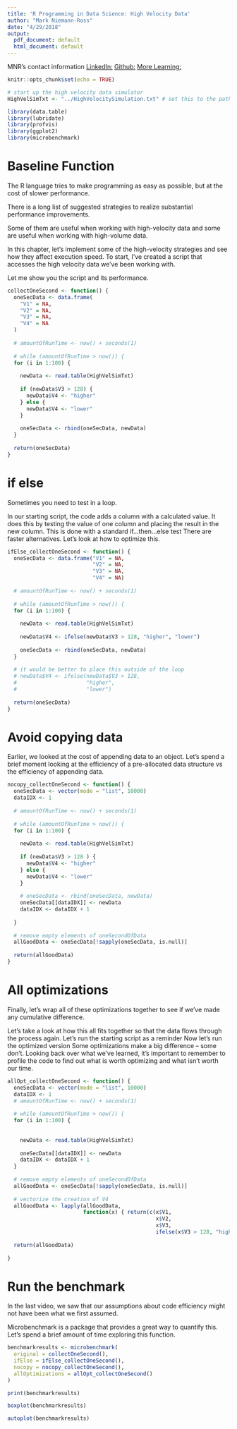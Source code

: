 ```yaml
---
title: 'R Programming in Data Science: High Velocity Data'
author: "Mark Niemann-Ross"
date: "4/29/2018"
output:
  pdf_document: default
  html_document: default
---
```


MNR's contact information
[LinkedIn:](https://www.linkedin.com/in/markniemannross/)
[Github:](https://github.com/mnr)
[More Learning:](http://niemannross.com/link/mnratlil)

```r
knitr::opts_chunk$set(echo = TRUE)
```

```r
# start up the high velocity data simulator
HighVelSimTxt <- "../HighVelocitySimulation.txt" # set this to the pathname of the simulation data

library(data.table)
library(lubridate)
library(profvis)
library(ggplot2)
library(microbenchmark)

```

# Baseline Function
The R language tries to make programming as easy as possible, but at the cost of slower performance.

There is a long list of suggested strategies to realize substantial performance improvements.

Some of them are useful when working with high-velocity data and some are useful when working with high-volume data.

In this chapter, let’s implement some of the high-velocity strategies and see how they affect execution speed.
To start, I’ve created a script that accesses the high velocity data we’ve been working with.

Let me show you the script and its performance.

```r
collectOneSecond <- function() {
  oneSecData <- data.frame(
    "V1" = NA,
    "V2" = NA,
    "V3" = NA,
    "V4" = NA
  )
  
  # amountOfRunTime <- now() + seconds(1)
  
  # while (amountOfRunTime > now()) {
  for (i in 1:100) {
    
    newData <- read.table(HighVelSimTxt)
    
    if (newData$V3 > 128) {
      newData$V4 <- "higher"
    } else {
      newData$V4 <- "lower"
    }
    
    oneSecData <- rbind(oneSecData, newData)
  }
  
  return(oneSecData)
}
```


# if else
Sometimes you need to test in a loop. 

In our starting script, the code adds a column with a calculated value. It does this by testing the value of one column and placing the result in the new column. This is done with a standard if...then...else test
There are faster alternatives. Let’s look at how to optimize this.


```r
ifElse_collectOneSecond <- function() {
  oneSecData <- data.frame("V1" = NA,
                           "V2" = NA,
                           "V3" = NA,
                           "V4" = NA)
  
  # amountOfRunTime <- now() + seconds(1)
  
  # while (amountOfRunTime > now()) {
  for (i in 1:100) {
    
    newData <- read.table(HighVelSimTxt)
    
    newData$V4 <- ifelse(newData$V3 > 128, "higher", "lower")
    
    oneSecData <- rbind(oneSecData, newData)
  }
  
  # it would be better to place this outside of the loop
  # newData$V4 <- ifelse(newData$V3 > 128,
  #                      "higher",
  #                      "lower")
  
  return(oneSecData)
}
```

# Avoid copying data
Earlier, we looked at the cost of appending data to an object. Let’s spend a brief moment looking at the efficiency of a pre-allocated data structure vs the efficiency of appending data.

```r
nocopy_collectOneSecond <- function() {
  oneSecData <- vector(mode = "list", 10000)
  dataIDX <- 1
  
  # amountOfRunTime <- now() + seconds(1)
  
  # while (amountOfRunTime > now()) {
  for (i in 1:100) {
    
    newData <- read.table(HighVelSimTxt)
    
    if (newData$V3 > 128 ) {
      newData$V4 <- "higher"
    } else {
      newData$V4 <- "lower"
    }
    
    # oneSecData <- rbind(oneSecData, newData)
    oneSecData[[dataIDX]] <- newData
    dataIDX <- dataIDX + 1
    
  }
  
  # remove empty elements of oneSecondOfData
  allGoodData <- oneSecData[!sapply(oneSecData, is.null)]
  
  return(allGoodData)
}
```

# All optimizations 

Finally, let’s wrap all of these optimizations together to see if we’ve made any cumulative difference. 


Let’s take a look at how this all fits together so that the data flows through the process again.
Let’s run the starting script as a reminder
Now let’s run the optimized version
Some optimizations make a big difference – some don’t. Looking back over what we’ve learned, it’s important to remember to profile the code to find out what is worth optimizing and what isn’t worth our time.

```r
allOpt_collectOneSecond <- function() {
  oneSecData <- vector(mode = "list", 10000)
  dataIDX <- 1
  # amountOfRunTime <- now() + seconds(1)
  
  # while (amountOfRunTime > now()) {
  for (i in 1:100) {
    
    
    newData <- read.table(HighVelSimTxt)
    
    oneSecData[[dataIDX]] <- newData
    dataIDX <- dataIDX + 1
  }
  
  # remove empty elements of oneSecondOfData
  allGoodData <- oneSecData[!sapply(oneSecData, is.null)]
  
  # vectorize the creation of V4
  allGoodData <- lapply(allGoodData, 
                        function(x) { return(c(x$V1,
                                               x$V2,
                                               x$V3,
                                               ifelse(x$V3 > 128, "higher", "lower")))})
  
  return(allGoodData)
  
}
```


# Run the benchmark 
In the last video, we saw that our assumptions about code efficiency might not have been what we first assumed. 

Microbenchmark is a package that provides a great way to quantify this. Let’s spend a brief amount of time exploring this function.

```r
benchmarkresults <- microbenchmark(
  original = collectOneSecond(),
  ifElse = ifElse_collectOneSecond(),
  nocopy = nocopy_collectOneSecond(),
  allOptimizations = allOpt_collectOneSecond()
)
```

```r
print(benchmarkresults)
```

```r
boxplot(benchmarkresults)
```

```r
autoplot(benchmarkresults)
```



